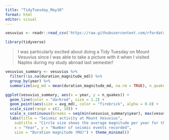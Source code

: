 ```yaml
---
title: "TidyTuesday_May10"
format: html
editor: visual
---
```


```r
vesuvius <- readr::read_csv('https://raw.githubusercontent.com/rfordatascience/tidytuesday/main/data/2025/2025-05-13/vesuvius.csv')

library(tidyverse)
```
> I was particularly excited about doing a Tidy Tuesday on Mount Vesuvius since I was able to take a picture with it when I visited Naples during my study abroad last semester!  

```r
vesuvius_summary <- vesuvius %>%
  filter(!is.na(duration_magnitude_md)) %>%
  group_by(year) %>%
  summarize(avg_md = mean(duration_magnitude_md, na.rm = TRUE), n_quakes = n())

ggplot(vesuvius_summary, aes(x = year, y = n_quakes)) +
  geom_line(color = "darkred", size = 1.2) +
  geom_point(aes(size = avg_md), color = "firebrick", alpha = 0.8) +
  scale_size(range = c(2, 10)) +
  scale_x_continuous(breaks = seq(min(vesuvius_summary$year), max(vesuvius_summary$year), 1)) +
  labs(title = "Seismic activity at Mount Vesuvius",
    subtitle = "Circle size shows the average magnitude per year for the seismic events",
    x = "Year", y = "Number of seismic events recorded",
    size = "Duration magnitude (Md)") + theme_minimal()
```

